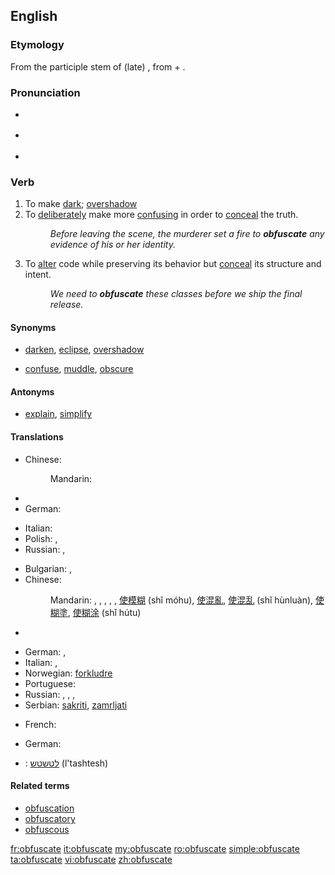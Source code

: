 {{was wotd|2007|July|6}}
==English==

===Etymology===
From the participle stem of (late) {{etyl|la}} {{term|obfuscare}}, from {{term|ob-}} + {{term|fuscare||darken}}.

===Pronunciation===
* {{a|UK}} {{IPA|/ˈɒbfʌskeɪt/|/ˈɒbfəskeɪt/}}
* {{a|US}} {{IPA|/ˈɑːbfʌskeɪt/|/ˈɑːbfəskeɪt/}}
* {{audio|en-us-obfuscate.ogg|Audio (US)}}

===Verb===
{{en-verb|obfuscat|ing}}

# To make [[dark]]; [[overshadow]]
# To [[deliberately]] make more [[confusing]] in order to [[conceal]] the truth.
#: ''Before leaving the scene, the murderer set a fire to '''obfuscate''' any evidence of his or her identity.''
# {{computing}} To [[alter]] code while preserving its behavior but [[conceal]] its structure and intent.
#: ''We need to '''obfuscate''' these classes before we ship the final release.''

====Synonyms====
* {{sense|to make dark}} [[darken]], [[eclipse]], [[overshadow]]
* {{sense|to deliberately make more confusing}} [[confuse]], [[muddle]], [[obscure]]

====Antonyms====
* {{sense|to deliberately make less confusing}} [[explain]], [[simplify]]

====Translations====
{{trans-top|make dark}}
* Chinese:
*: Mandarin: {{t|zh|弄暗|tr=nòng'àn|sc=Hani}}
* {{trreq|Finnish}}
* German: {{t-|de|verfinstern}}
{{trans-mid}}
* Italian: {{t-|it|ottenebrare}}
* Polish: {{t|pl|zaciemniać}}, {{t|pl|zaciemnić}}
* Russian: {{t|ru|затемнять|tr=zatemnját'|sc=Cyrl}} {{impf}}, {{t|ru|затемнить|tr=zatemnít'|sc=Cyrl}} {{pf}}
{{trans-bottom}}

{{trans-top|make confusing}}
* Bulgarian: {{t+|bg|обърквам}}, {{t+|bg|смущавам}}
* Chinese:
*: Mandarin: {{t|zh|混淆|tr=hùnxiáo|sc=Hani}}, {{t|zh|弄亂|sc=Hani}}, {{t|zh|弄乱|tr=nòngluàn|sc=Hani}}, {{t|zh|搞亂|sc=Hani}}, {{t|zh|搞乱|tr=gǎoluàn|sc=Hani}}, [[使]][[模糊]] (shǐ móhu), [[使]][[混亂]], [[使]][[混乱]] (shǐ hùnluàn), [[使]][[糊塗]], [[使]][[糊涂]] (shǐ hútu)
* {{trreq|Finnish}}
{{trans-mid}}
* German: {{t-|de|verdunkeln}}, {{t+|de|verschleiern}}
* Italian: {{t-|it|offuscare}}, {{t-|it|ottenebrare}}
* Norwegian: [[forkludre]]
* Portuguese: {{t+|pt|ofuscar}}
* Russian: {{t|ru|запутывать|tr=zapútyvat'|sc=Cyrl}} {{impf}}, {{t|ru|запутать|tr=zapútat'|sc=Cyrl}} {{pf}}, {{t|ru|сбивать с толку|tr=sbivát' s tólku|sc=Cyrl}} {{impf}}, {{t|ru|сбить с толку|tr=sbit' s tólku|sc=Cyrl}} {{pf}}
* Serbian: [[sakriti]], [[zamrljati]]
{{trans-bottom}}

{{trans-top|alter code}}
* French: {{t+|fr|obscurcir}}
{{trans-mid}}
* German: {{t-|de|obfuskieren}}
{{trans-bottom}}

{{checktrans-top}}
* {{ttbc|Hebrew}}: [[לטשטש]] (l'tashtesh)
{{checktrans-bottom}}

====Related terms====
* [[obfuscation]]
* [[obfuscatory]]
* [[obfuscous]]

[[fr:obfuscate]]
[[it:obfuscate]]
[[my:obfuscate]]
[[ro:obfuscate]]
[[simple:obfuscate]]
[[ta:obfuscate]]
[[vi:obfuscate]]
[[zh:obfuscate]]